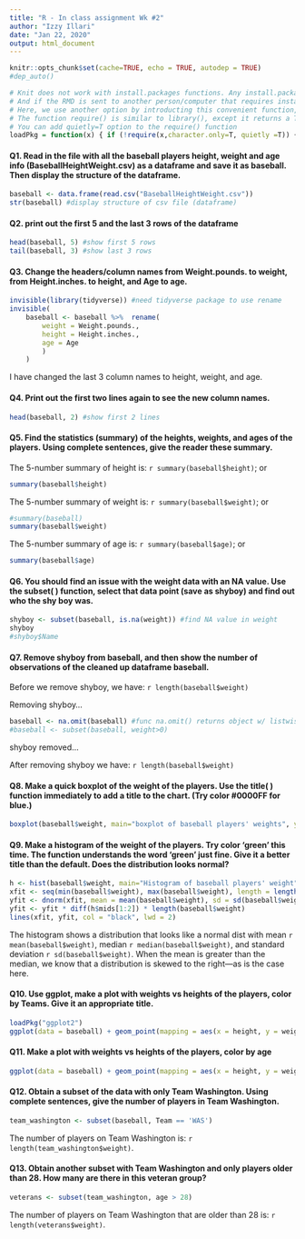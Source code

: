 ```yaml
---
title: "R - In class assignment Wk #2"
author: "Izzy Illari"
date: "Jan 22, 2020"
output: html_document
---
```


```r
knitr::opts_chunk$set(cache=TRUE, echo = TRUE, autodep = TRUE)
#dep_auto()
```

```r
# Knit does not work with install.packages functions. Any install.packages statements in the RMD file needs to be commented out before knitting. 
# And if the RMD is sent to another person/computer that requires installing the package, the user can remove the commenting and install the package.
# Here, we use another option by introducting this convenient function, we named it loadPkg(), which uses install.packages() and require(). 
# The function require() is similar to library(), except it returns a TRUE/FALSE value.
# You can add quietly=T option to the require() function
loadPkg = function(x) { if (!require(x,character.only=T, quietly =T)) { install.packages(x,dep=T,repos="http://cran.us.r-project.org"); if(!require(x,character.only=T)) stop("Package not found") } }
```

#### Q1. Read in the file with all the baseball players height, weight and age info (BaseballHeightWeight.csv) as a dataframe and save it as baseball. Then display the structure of the dataframe.

```r
baseball <- data.frame(read.csv("BaseballHeightWeight.csv"))
str(baseball) #display structure of csv file (dataframe)
```

#### Q2. print out the first 5 and the last 3 rows of the dataframe

```r
head(baseball, 5) #show first 5 rows
tail(baseball, 3) #show last 3 rows
```


#### Q3. Change the headers/column names from Weight.pounds. to weight, from Height.inches. to height, and Age to age.

```r
invisible(library(tidyverse)) #need tidyverse package to use rename
invisible(
    baseball <- baseball %>%  rename(
        weight = Weight.pounds.,
        height = Height.inches.,
        age = Age
        )
    )
```

######## I have changed the last 3 column names to height, weight, and age.  

#### Q4. Print out the first two lines again to see the new column names.

```r
head(baseball, 2) #show first 2 lines
```


#### Q5. Find the statistics (summary) of the heights, weights, and ages of the players. Using complete sentences, give the reader these summary.

######## The 5-number summary of height is: `r summary(baseball$height)`; or
```r
summary(baseball$height)
```

######## The 5-number summary of weight is: `r summary(baseball$weight)`; or
```r
#summary(baseball)
summary(baseball$weight)
```

######## The 5-number summary of age is: `r summary(baseball$age)`; or
```r
summary(baseball$age)
```

#### Q6. You should find an issue with the weight data with an NA value. Use the subset( ) function, select that data point (save as shyboy) and find out who the shy boy was.

```r
shyboy <- subset(baseball, is.na(weight)) #find NA value in weight
shyboy
#shyboy$Name
```

#### Q7. Remove shyboy from baseball, and then show the number of observations of the cleaned up dataframe baseball.

######## Before we remove shyboy, we have: `r length(baseball$weight)`
######## Removing shyboy...
```r
baseball <- na.omit(baseball) #func na.omit() returns object w/ listwise deletion of NA vals
#baseball <- subset(baseball, weight>0)
```
######## shyboy removed... 
######## After removing shyboy we have: `r length(baseball$weight)` 

#### Q8. Make a quick boxplot of the weight of the players. Use the title( ) function immediately to add a title to the chart. (Try color #0000FF for blue.)

```r
boxplot(baseball$weight, main="boxplot of baseball players' weights", ylab="weight [lbs]", col='#0000FF')
```

#### Q9. Make a histogram of the weight of the players. Try color 'green' this time. The function understands the word 'green' just fine. Give it a better title than the default. Does the distribution looks normal?

```r
h <- hist(baseball$weight, main="Histogram of baseball players' weight", col = 'green', xlab="weight [lbs]") 
xfit <- seq(min(baseball$weight), max(baseball$weight), length = length(baseball$weight)) 
yfit <- dnorm(xfit, mean = mean(baseball$weight), sd = sd(baseball$weight)) 
yfit <- yfit * diff(h$mids[1:2]) * length(baseball$weight) 
lines(xfit, yfit, col = "black", lwd = 2)
```

######## The histogram shows a distribution that looks like a normal dist with mean `r mean(baseball$weight)`, median `r median(baseball$weight)`, and standard deviation `r sd(baseball$weight)`. When the mean is greater than the median, we know that a distribution is skewed to the right---as is the case here.  

#### Q10. Use ggplot, make a plot with weights vs heights of the players, color by Teams. Give it an appropriate title.

```r
loadPkg("ggplot2")
ggplot(data = baseball) + geom_point(mapping = aes(x = height, y = weight, color = Team)) + ggtitle("Scatter plot of baseball players' weigth [lbs] vs height [in]")
```

#### Q11. Make a plot with weights vs heights of the players, color by age

```r
ggplot(data = baseball) + geom_point(mapping = aes(x = height, y = weight, color = age)) + ggtitle("Scatter plot of baseball players' weigth [lbs] vs height [in]")
```

#### Q12. Obtain a subset of the data with only Team Washington. Using complete sentences, give the number of players in Team Washington.

```r
team_washington <- subset(baseball, Team == 'WAS')
```

######## The number of players on Team Washington is: `r length(team_washington$weight)`.

#### Q13. Obtain another subset with Team Washington and only players older than 28. How many are there in this veteran group?

```r
veterans <- subset(team_washington, age > 28)
```

######## The number of players on Team Washington that are older than 28 is: `r length(veterans$weight)`.

